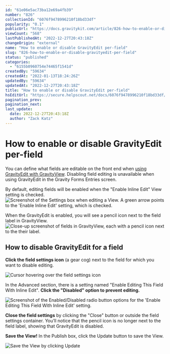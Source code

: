 ```yaml
---
id: "61e06e5ac73ba12e69a4fb39"
number: "826"
collectionId: "6076f9478996210f18bd33df"
popularity: "0.1"
publicUrl: "https://docs.gravitykit.com/article/826-how-to-enable-or-disable-gravityedit-per-field"
viewCount: "568"
lastPublishedAt: "2022-12-27T20:43:18Z"
changeOrigin: "external"
name: "How to enable or disable GravityEdit per-field"
slug: "826-how-to-enable-or-disable-gravityedit-per-field"
status: "published"
categories: 
  - "6155b0960754e74465f1541d"
createdBy: "59634"
createdAt: "2022-01-13T18:24:26Z"
updatedBy: "59634"
updatedAt: "2022-12-27T20:43:18Z"
title: "How to enable or disable GravityEdit per-field"
hsEditUrl: "https://secure.helpscout.net/docs/6076f9478996210f18bd33df/article/61e06e5ac73ba12e69a4fb39"
pagination_prev: 
pagination_next: 
last_update:
  date: 2022-12-27T20:43:18Z
  author: "Zack Katz"
---
```


# How to enable or disable GravityEdit per-field

You can define what fields are editable on the front end when [using GravityEdit with GravityView](https://docs.gravitykit.com/article/422-enable-inline-edit-for-gravityview). Disabling field editing is unavailable when using GravityEdit in the Gravity Forms Entries screen.

By default, editing fields will be enabled when the "Enable Inline Edit" View setting is checked. ![Screenshot of the Settings box when editing a View. A green arrow points to the 'Enable Inline Edit' setting, which is checked.](https://www.gravitykit.com/wp-content/uploads/2022/01/Markup-2022-01-14-at-09.58.40.png)

When the GravityEdit is enabled, you will see a pencil icon next to the field label in GravityView. ![Close-up screenshot of fields in GravityView, each with a pencil icon next to the their label.](https://www.gravitykit.com/wp-content/uploads/2022/01/Screenshot-on-2022-01-14-at-10-13-34.png)

## How to disable GravityEdit for a field

**Click the field settings icon** (a gear cog) next to the field for which you want to disable editing.

![Cursor hovering over the field settings icon](https://www.gravitykit.com/wp-content/uploads/2022/01/CleanShot-2022-01-14-at-10.23.55@2x.png)

In the Advanced section, there is a setting named "Enable Editing This Field With Inline Edit". **Click the "Disabled" option to prevent editing.**

![Screenshot of the Enabled/Disabled radio button options for the 'Enable Editing This Field With Inline Edit' setting.](https://www.gravitykit.com/wp-content/uploads/2022/01/CleanShot-2022-01-14-at-10.31.08@2x.png)

**Close the field settings** by clicking the "Close" button or outside the field settings container. You’ll notice that the pencil icon is no longer next to the field label, showing that GravityEdit is disabled.

**Save the View!** In the Publish box, click the Update button to save the View.

![Save the View by clicking Update](https://www.gravitykit.com/wp-content/uploads/2022/01/CleanShot-2022-01-14-at-10.34.41@2x.png)